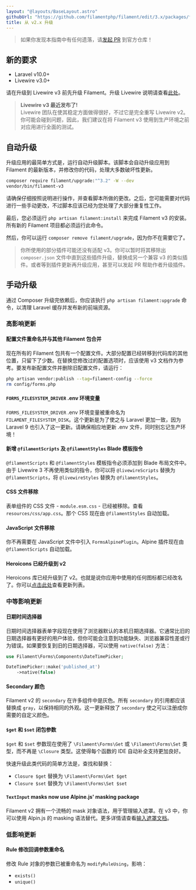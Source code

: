 ```yaml
---
layout: "@layouts/BaseLayout.astro"
githubUrl: "https://github.com/filamentphp/filament/edit/3.x/packages/forms/docs/10-upgrade-guide.md"
title: 从 v2.x 升级
---
```


> 如果你发现本指南中有任何遗落，请[发起 PR](https://github.com/filamentphp/filament/edit/3.x/packages/forms/docs/10-upgrade-guide.md) 到官方仓库！

## 新的要求

- Laravel v10.0+
- Livewire v3.0+

请在升级到 Livewire v3 前先升级 Filament。升级 Livewire 说明请查看[此处](https://livewire.laravel.com/docs/upgrading)。

> **Livewire v3 最近发布了!**<br />
> Livewire 团队在使其稳定方面做得很好，不过它是完全重写 Livewire v2。你可能会碰到问题，因此，我们建议在将 Filament v3 使用到生产环境之前对应用进行全面的测试。

## 自动升级

升级应用的最简单方式是，运行自动升级脚本。该脚本会自动升级应用到 Filament 的最新版本，并修改你的代码，处理大多数破坏性更新。

```bash
composer require filament/upgrade:"^3.2" -W --dev
vendor/bin/filament-v3
```

请确保仔细按照说明进行操作，并查看脚本所做的更改。之后，您可能需要对代码进行一些手动更改，不过脚本应该已经为您处理了大部分重复性工作。

最后，您必须运行 `php artisan filament:install` 来完成 Filament v3 的安装。所有新的 Filament 项目都必须运行此命令。

然后，你可以运行 `composer remove filament/upgrade`，因为你不在需要它了。

> 你所使用的部分插件可能还没有适配 v3。你可以暂时将其移除出 `composer.json` 文件中直到这些插件升级，替换成另一个兼容 v3 的类似插件。或者等到插件更新再升级应用，甚至可以发起 PR 帮助作者升级插件。

## 手动升级

通过 Composer 升级完依赖后，你应该执行 `php artisan filament:upgrade` 命令，以清理 Laravel 缓存并发布新的前端资源。

### 高影响更新

#### 配置文件重命名并与其他 Filament 包合并

现在所有的 Filament 包共有一个配置文件。大部分配置已经转移到代码库的其他位置，只留下了少数。在替换您修改过的配置选项时，应该使用 v3 文档作为参考。要发布新配置文件并删除旧配置文件，请运行：

```bash
php artisan vendor:publish --tag=filament-config --force
rm config/forms.php
```

#### `FORMS_FILESYSTEM_DRIVER` .env 环境变量

`FORMS_FILESYSTEM_DRIVER` .env 环境变量被重命名为 `FILAMENT_FILESYSTEM_DISK`。这个更新是为了使之与 Laravel 更加一致，因为 Laravel 9 也引入了这一更新。请确保相应地更新 .env 文件，同时别忘记生产环境！

#### 新增 `@filamentScripts` 及 `@filamentStyles` Blade 模板指令

`@filamentScripts` 和 `@filamentStyles` 模板指令必须添加到 Blade 布局文件中。由于 Livewire 3 不再使用类似的指令，你可以将 `@livewireScripts` 替换为 `@filamentScripts`，将 `@livewireStyles` 替换为 `@filamentStyles`。

#### CSS 文件移除

表单组件的 CSS 文件 - `module.esm.css` - 已经被移除。查看 `resources/css/app.css`。那个 CSS 现在由 `@filamentStyles` 自动加载。

#### JavaScript 文件移除

你不再需要在 JavaScript 文件中引入 `FormsAlpinePlugin`。Alpine 插件现在由 `@filamentScripts` 自动加载。

#### Heroicons 已经升级到 v2

Heroicons 库已经升级到了 v2。也就是说你应用中使用的任何图标都已经改名了。你可以[点击此处](https://github.com/tailwindlabs/heroicons/releases/tag/v2.0.0)查看更新列表。

### 中等影响更新

#### 日期时间选择器

日期时间选择器表单字段现在使用了浏览器默认的本机日期选择器。它通常比旧的日期选择器有更好的用户体验，但你可能会注意到功能缺失、浏览器兼容性差或行为错误。如果要恢复到旧的日期选择器，可以使用 `native(false)` 方法：

```php
use Filament\Forms\Components\DateTimePicker;

DateTimePicker::make('published_at')
    ->native(false)
```

#### Secondary 颜色

Filament v2 的 `secondary` 在许多组件中是灰色。所有 `secondary` 的引用都应该替换成 `gray`，以保持相同的外观。这一更新释放了 `secondary` 使之可以注册成你需要的自定义颜色。

#### `$get` 和 `$set` 闭包参数

`$get` 和 `$set` 参数现在使用了 `\Filament\Forms\Get` 或 `\Filament\Forms\Set` 类型，而不再是 `\Closure` 类型。这使得每个函数的 IDE 自动补全支持更加良好。 

快速升级此类代码的简单方法是，查找和替换：

- `Closure $get` 替换为 `\Filament\Forms\Get $get`
- `Closure $set` 替换为 `\Filament\Forms\Set $set`

#### `TextInput` masks now use Alpine.js' masking package

Filament v2 拥有一个流畅的 mask 对象语法，用于管理输入遮罩。在 v3 中，你可以使用 Alpin.js 的 masking 语法替代。更多详情请查看[输入遮罩文档](fields/text-input#input-masking)。

### 低影响更新

#### Rule 修改回调参数重命名

修改 Rule 对象的参数已被重命名为 `modifyRuleUsing`，影响：

- `exists()`
- `unique()`

